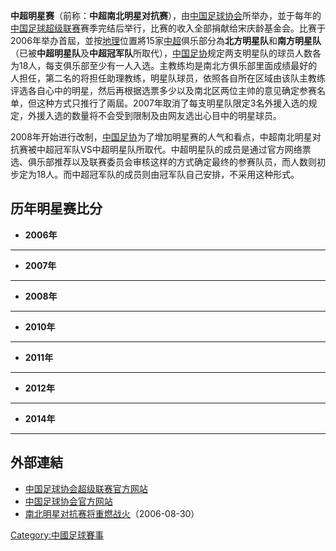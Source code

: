 '''中超明星赛'''（前称：'''中超南北明星对抗赛'''），由[[中国足球协会|中国足球协会]]所举办，並于每年的[[中国足球超级联赛|中国足球超级联赛]]赛季完结后举行，比赛的收入全部捐献给宋庆龄基金会。比赛于2006年举办首屆，並按[[地理|地理]]位置將15家[[中超|中超]]俱乐部分為'''北方明星队'''和'''南方明星队'''（已被'''中超明星队'''及'''中超冠军队'''所取代），[[中国足协|中国足协]]规定两支明星队的球员人数各为18人，每支俱乐部至少有一人入选。主教练均是南北方俱乐部里面成绩最好的人担任，第二名的将担任助理教练，明星队球员，依照各自所在区域由该队主教练评选各自心中的明星，然后再根据选票多少以及南北区两位主帅的意见确定参赛名单，但这种方式只推行了兩屆。2007年取消了每支明星队限定3名外援入选的规定，外援入选的数量将不会受到限制及由网友选出心目中的明星球员。

2008年开始进行改制，[[中国足协|中国足协]]为了增加明星赛的人气和看点，中超南北明星对抗赛被中超冠军队VS中超明星队所取代。中超明星队的成员是通过官方网络票选、俱乐部推荐以及联赛委员会审核这样的方式确定最终的参赛队员，而人数则初步定为18人。而中超冠军队的成员则由冠军队自己安排，不采用这种形式。


==历年明星赛比分==
*'''2006年'''
----
{{footballbox
|date=2006年10月29日
|time=
|team1= 北方明星队
|score=3 - 2
|report=
|team2=南方明星队
|goals1= [[杜震宇|杜震宇]] {{goal|24}}<br>[[郑智|郑智]] {{goal|31}}<br>[[韩鹏|韩鹏]] {{goal|67}}
|goals2= {{goal|43}} [[维森特|维森特]]<br>{{goal|85}} [[维森特|维森特]]
|stadium=[[济南|济南]][[山东省体育中心体育场|山东省体育中心体育场]]
|attendance=
|referee=[[孙葆洁|孙葆洁]]
}}

*'''2007年'''
----
{{footballbox
|date=2007年11月17日
|time=
|team1= 北方明星队
|score=7 - 7
|report=
|team2=南方明星队
|goals1= [[陶伟|陶伟]] {{goal|01}}<br>[[曲波_(足球运动员)|曲波]] {{goal|11}}<br>[[李金羽|李金羽]] {{goal|24}}<br>[[堤亚哥|堤亚哥]] {{goal|54}}<br>[[埃尔维斯|埃尔维斯]] {{goal|59}}<br>[[陶伟|陶伟]] {{goal|72}}<br>[[肇俊哲|肇俊哲]] {{goal|82}}
|goals2= {{goal|03}} [[隆尼·卡洛斯·达·席尔瓦|隆尼]]<br>{{goal|08}} [[隆尼·卡洛斯·达·席尔瓦|隆尼]]<br>{{goal|21}} [[邹侑根|邹侑根]]<br>{{goal|29}} [[隆尼·卡洛斯·达·席尔瓦|隆尼]]<br> {{goal|36}} [[维森特|维森特]]<br>{{goal|57}} [[杨林|杨林]]<br>{{goal|78}} [[隆尼·卡洛斯·达·席尔瓦|隆尼]]
|stadium=[[上海市|上海市]][[金山区体育场|金山区体育场]]
|attendance=
|referee=[[赵亮|赵亮]]
}}
{{penshootoutbox
|penalties1=[[堤亚哥|堤亚哥]] {{pengoal}}<br>[[陶伟|陶伟]] {{pengoal}}<br>[[张耀坤|张耀坤]] {{pengoal}}<br>[[王栋|王栋]] {{pengoal}}<br>[[杜震宇|杜震宇]] {{pengoal}}<br>[[肇俊哲|肇俊哲]] {{pengoal}}<br>[[埃尔维斯|埃尔维斯]] {{pengoal}}<br>[[张帅|张帅]] {{pengoal}}<br>[[蒿俊闵|蒿俊闵]] {{pengoal}}
|penaltyscore=9 - 8
|penalties2={{pengoal}} [[孙祥|孙祥]]<br>{{pengoal}} [[王赟|王赟]]<br>{{pengoal}} [[陆峰_(足球运动员)|陆峰]]<br>{{pengoal}} [[隆尼·卡洛斯·达·席尔瓦|隆尼]]<br>{{pengoal}} [[马成|马成]]<br>{{pengoal}} [[李玮锋|李玮锋]]<br>{{pengoal}} [[张野|张野]]<br>{{pengoal}} [[杨林|杨林]]<br>{{penmiss}} [[忻峰|忻峰]]
}}


*'''2008年'''
----
{{footballbox
|date=2008年12月4日
|time=15:35
|team1= 中超冠军队[[山东鲁能泰山|山东鲁能泰山]]
|score=6 - 7
|report=
|team2=中超明星队
|goals1= [[周海滨|周海滨]] {{goal|24}}<br>[[亚历山大·日夫科维奇|日夫科维奇]] {{goal|26}}<br>[[米利安·马达科维奇|米利安]] {{goal|41}}<br>[[米利安·马达科维奇|米利安]] {{goal|61}}<br>[[吕征|吕征]] {{goal|78}}<br>[[李微|李微]] {{goal|87}}
|goals2= {{goal|06}} [[埃米尔·马丁内斯|马丁内斯]]<br>{{goal|07}} [[杜震宇|杜震宇]]<br>{{goal|20}} [[杜震宇|杜震宇]]<br>{{goal|34}} [[埃米尔·马丁内斯|马丁内斯]]<br>{{goal|39}} [[杜震宇|杜震宇]]<br>{{goal|54}} [[吴坪枫|吴坪枫]]<br>{{goal|76}} [[黄博文|黄博文]]
|stadium=[[山东省|山东省]][[济南市|济南市]][[山东省体育中心体育场|山东省体育中心体育场]]
|attendance=
|referee=[[孙葆洁|孙葆洁]]
}}

*'''2010年'''
----
{{footballbox
|date=2010年11月10日
|time=15:00
|team1= 中超明星队
|score= 3 - 0
|report=
|team2= 中超冠军[[山东鲁能泰山|山东鲁能泰山]]
|goals1= [[路易斯·艾尔弗雷多·拉米雷斯|拉米雷斯]]{{goal|26}}<br>[[刘健|刘健]]{{goal|27}}<br>[[杨旭|杨旭]]{{goal|79}}
|goals2= 
|stadium=[[江苏省|江苏省]][[常熟市|常熟市]][[常熟市体育中心|常熟市体育中心]]
|attendance=
|referee=[[孙葆洁|孙葆洁]]
}}

*'''2011年'''
----
{{footballbox
|date=2011年11月27日
|time=
|team1= 中超冠军[[广州恒大|广州恒大]]
|score=1 - 1
|report=
|team2=中超明星队
|goals1= [[吴坪枫|吴坪枫]] {{goal|18}}
|goals2= {{goal|68}} [[宋文杰|宋文杰]]
|stadium=[[广东省|广东省]][[广州市|广州市]][[天河体育场|天河体育场]]
|attendance=
|referee=[[赵亮|赵亮]]
}}
{{penshootoutbox
|penalties1=[[達里奧·孔卡|孔卡]] {{pengoal}}<br>[[冯潇霆|冯潇霆]] {{penmiss}}<br>[[姜宁_(足球运动员)|姜宁]] {{pengoal}}<br>[[孙祥|孙祥]] {{pengoal}}<br>[[张琳芃|张琳芃]] {{pengoal}}
|penaltyscore=4 - 2
|penalties2={{pengoal}} [[肇俊哲|肇俊哲]]<br>{{penmiss}} [[张成林|张成林]]<br>{{penmiss}} [[汪嵩|汪嵩]]<br>{{pengoal}} [[黄凤涛|黄凤涛]]
}}
*'''2012年'''
----
{{footballbox
|date=2012年11月7日
|time=
|team1=中超冠军[[广州恒大|广州恒大]]
|score=0 - 1
|report=
|team2=中超明星队
|goals2= [[刘建业|刘建业]] {{goal|45}}
|stadium=[[广东省|广东省]][[广州市|广州市]][[天河体育中心|天河体育中心]]
|attendance=5000
|referee=[[谭海|谭海]]
}}
*'''2014年'''
----
{{footballbox
|date=2014年11月6日
|time=15:00
|team1=北方明星队
|score=3 - 3
|report=
|team2=南方明星队
|goals1= 毛毛虫{{goal|21}}<br>[[冯仁亮|冯仁亮]]{{goal|77}}<br>[[冯仁亮|冯仁亮]]{{goal|86}}
|goals2= [[林裕焕|林裕焕]]{{goal|2}}<br>[[达维|达维]]{{goal|40}}<br>[[张成林|张成林]]{{goal|73}}
|stadium=[[北京市|北京市]][[清华大学|清华大学东大操场]]
|attendance=
|referee=
}}

== 外部連結 ==
* [http://csl.sports.sohu.com/ 中国足球协会超级联赛官方网站]{{Wayback|url=http://csl.sports.sohu.com/ |date=20080509075220 }}
* [http://fa.sport.org.cn/ 中国足球协会官方网站]{{Wayback|url=http://fa.sport.org.cn/ |date=20161029134035 }}
* [https://web.archive.org/web/20060924004328/http://sports.163.com/06/0830/23/2PQF2AQN00051C89.html 南北明星对抗赛将重燃战火]（2006-08-30）

{{中国足球}}
[[Category:中國足球賽事|Category:中國足球賽事]]